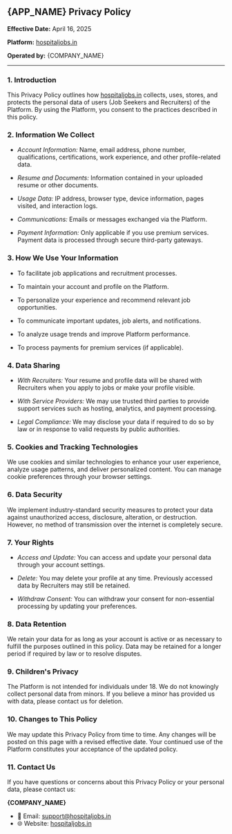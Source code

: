 
## {APP_NAME} Privacy Policy
**Effective Date:** April 16, 2025

**Platform:** [hospitaljobs.in](https://hospitaljobs.in)

**Operated by:** {COMPANY_NAME}

------

### 1. Introduction
This Privacy Policy outlines how [hospitaljobs.in](https://hospitaljobs.in) collects, uses, stores, and protects the personal data of users (Job Seekers and Recruiters) of the Platform. By using the Platform, you consent to the practices described in this policy.

### 2. Information We Collect
- *Account Information:* Name, email address, phone number, qualifications, certifications, work experience, and other profile-related data.

- *Resume and Documents:* Information contained in your uploaded resume or other documents.

- *Usage Data:* IP address, browser type, device information, pages visited, and interaction logs.

- *Communications:* Emails or messages exchanged via the Platform.

- *Payment Information:* Only applicable if you use premium services. Payment data is processed through secure third-party gateways.

### 3. How We Use Your Information
- To facilitate job applications and recruitment processes.

- To maintain your account and profile on the Platform.

- To personalize your experience and recommend relevant job opportunities.

- To communicate important updates, job alerts, and notifications.

- To analyze usage trends and improve Platform performance.

- To process payments for premium services (if applicable).

### 4. Data Sharing
- *With Recruiters:* Your resume and profile data will be shared with Recruiters when you apply to jobs or make your profile visible.

- *With Service Providers:* We may use trusted third parties to provide support services such as hosting, analytics, and payment processing.

- *Legal Compliance:* We may disclose your data if required to do so by law or in response to valid requests by public authorities.

### 5. Cookies and Tracking Technologies
We use cookies and similar technologies to enhance your user experience, analyze usage patterns, and deliver personalized content. You can manage cookie preferences through your browser settings.

### 6. Data Security
We implement industry-standard security measures to protect your data against unauthorized access, disclosure, alteration, or destruction. However, no method of transmission over the internet is completely secure.

### 7. Your Rights
- *Access and Update:* You can access and update your personal data through your account settings.

- *Delete:* You may delete your profile at any time. Previously accessed data by Recruiters may still be retained.

- *Withdraw Consent:* You can withdraw your consent for non-essential processing by updating your preferences.

### 8. Data Retention
We retain your data for as long as your account is active or as necessary to fulfill the purposes outlined in this policy. Data may be retained for a longer period if required by law or to resolve disputes.

### 9. Children's Privacy
The Platform is not intended for individuals under 18. We do not knowingly collect personal data from minors. If you believe a minor has provided us with data, please contact us for deletion.

### 10. Changes to This Policy
We may update this Privacy Policy from time to time. Any changes will be posted on this page with a revised effective date. Your continued use of the Platform constitutes your acceptance of the updated policy.

### 11. Contact Us
If you have questions or concerns about this Privacy Policy or your personal data, please contact us:

**{COMPANY_NAME}**
- 📧 Email: [support@hospitaljobs.in](mailto:support@hospitaljobs.in)
- 🌐 Website: [hospitaljobs.in](https://hospitaljobs.in)
